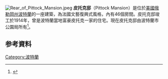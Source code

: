 [[File:Rear_of_Pittock_Mansion.jpeg|thumb]]
'''皮托克邸'''（Pittock Mansion）是位於[[美國|美國]][[俄勒岡州|俄勒岡州]][[波特蘭_(俄勒岡州)|波特蘭]]的一座建築，為法國文藝復興式風格，內有46個房間。皮托克邸竣工於1914年，曾是波特蘭當地富豪皮托克一家的住宅。現在皮托克邸由波特蘭市公園局所有<ref>{{cite web | last = Hall | first = Christopher | title = Estate of the Art | publisher = [[Via_Magazine|Via Magazine]] | date = 2004年11月 | url = http://www.viamagazine.com/top_stories/articles/portland_pittockmansion.asp | accessdate = 2006-11-22 | archive-date = 2006-10-17 | archive-url = https://web.archive.org/web/20061017122539/http://www.viamagazine.com/top_stories/articles/portland_pittockmansion.asp | dead-url = no }}</ref>。
== 参考資料 ==
{{Reflist}}
{{commonscat|Pittock Mansion}}
[[Category:波特蘭|Category:波特蘭]]